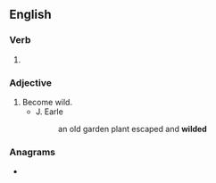 ==English==

===Verb===
{{head|en|verb form}}

# {{en-past of|wild}}

===Adjective===
{{en-adj}}

# Become wild.
#* J. Earle
#*: an old garden plant escaped and '''wilded'''

===Anagrams===
* {{anagrams|en|a=ddeilw|widdle}}